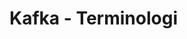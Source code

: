 # Kafka - Terminologi

<img src="resources/kafka-commit-log.png" width="100%" style="filter: invert(); mix-blend-mode: lighten;" />

???

Så var det denne "commit-logg" greia vi har nevnt ett par ganger nå.

Vi kan tenke på det som en helt vanlig liste, men det er kun lov å legge til nye elementer på slutten av listen.
Litt sånn som git sin commit logg, eller hvordan blockchains fungerer (vel, minus en hel del krypto).

På bilde er "92" marker striplet linje for å indikere at neste melding vil havne i på offset 92.
Offset på en topic/partisjon er i bunn og grunn bare ett teller felt som som er strengt stigende, og holder styr på rekkefølgen på meldingene der.

Men det er også to andre "pekere" på tegningen. Delete retention point holder styr på når (og om) innhold kan slettes pga tombstone (tomme /null) elementer.

Cleaner point er punktet som sier noe om hvor mye av topicen som har blitt utsatt for log compaction.